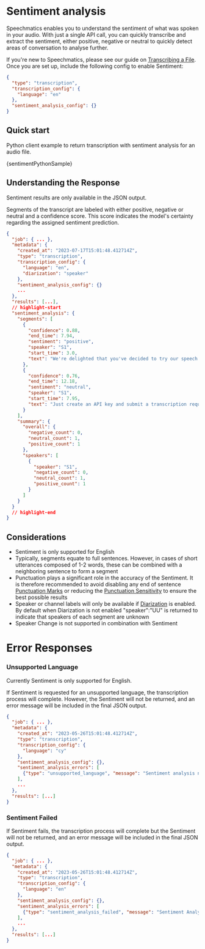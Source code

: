 

# Sentiment analysis

Speechmatics enables you to understand the sentiment of what was spoken in your audio. With just a single API call, you can quickly transcribe and extract the sentiment, either positive, negative or neutral to quickly detect areas of conversation to analyse further.

If you're new to Speechmatics, please see our guide on [Transcribing a File](/speech-to-text/complete-transcription/quickstart). Once you are set up, include the following config to enable Sentiment:

```json
{
  "type": "transcription",
  "transcription_config": {
    "language": "en"
  },
  "sentiment_analysis_config": {}
}
```

## Quick start

Python client example to return transcription with sentiment analysis for an audio file.

<CodeBlock language="python" showLineNumbers>
  {sentimentPythonSample}
</CodeBlock>

## Understanding the Response

Sentiment results are only available in the JSON output.

Segments of the transcript are labeled with either positive, negative or neutral and a confidence score. This score indicates the model's certainty regarding the assigned sentiment prediction.

<Box m="2">
  <SchemaNode schema={jobsSpec.definitions.SentimentAnalysisResult} expanded />
</Box>

```json
{
  "job": { ... },
  "metadata": {
    "created_at": "2023-07-17T15:01:48.412714Z",
    "type": "transcription",
    "transcription_config": {
      "language": "en",
      "diarization": "speaker"
    },
    "sentiment_analysis_config": {}
    ...
  },
  "results": [...],
  // highlight-start
  "sentiment_analysis": {
    "segments": [
      {
        "confidence": 0.88,
        "end_time": 7.94,
        "sentiment": "positive",
        "speaker": "S1",
        "start_time": 3.0,
        "text": "We're delighted that you've decided to try our speech to text software to get going."
      },
      {
        "confidence": 0.76,
        "end_time": 12.18,
        "sentiment": "neutral",
        "speaker": "S1",
        "start_time": 7.95,
        "text": "Just create an API key and submit a transcription request to our API."
      }
    ],
    "summary": {
      "overall": {
        "negative_count": 0,
        "neutral_count": 1,
        "positive_count": 1
      },
      "speakers": [
        {
          "speaker": "S1",
          "negative_count": 0,
          "neutral_count": 1,
          "positive_count": 1
        }
      ]
    }
  }
  // highlight-end
}
```

## Considerations

- Sentiment is only supported for English
- Typically, segments equate to full sentences. However, in cases of short utterances composed of 1-2 words, these can be combined with a neighboring sentence to form a segment
- Punctuation plays a significant role in the accuracy of the Sentiment. It is therefore recommended to avoid disabling any end of sentence [Punctuation Marks](https://docs.speechmatics.com/features/punctuation-settings) or reducing the [Punctuation Sensitivity](https://docs.speechmatics.com/features/punctuation-settings) to ensure the best possible results
- Speaker or channel labels will only be available if [Diarization](/speech-to-text/output-enhancements/diarization) is enabled. By default when Diarization is not enabled "speaker":"UU" is returned to indicate that speakers of each segment are unknown
- Speaker Change is not supported in combination with Sentiment

# Error Responses

### Unsupported Language

Currently Sentiment is only supported for English.

If Sentiment is requested for an unsupported language, the transcription process will complete. However, the Sentiment will not be returned, and an error message will be included in the final JSON output.

```json
{
  "job": { ... },
  "metadata": {
    "created_at": "2023-05-26T15:01:48.412714Z",
    "type": "transcription",
    "transcription_config": {
      "language": "cy"
    },
    "sentiment_analysis_config": {},
    "sentiment_analysis_errors": [
      {"type": "unsupported_language", "message": "Sentiment analysis not supported for cy."}
    ],
    ...
  },
  "results": [...]
}
```

### Sentiment Failed

If Sentiment fails, the transcription process will complete but the Sentiment will not be returned, and an error message will be included in the final JSON output.

```json
{
  "job": { ... },
  "metadata": {
    "created_at": "2023-05-26T15:01:48.412714Z",
    "type": "transcription",
    "transcription_config": {
      "language": "en"
    },
    "sentiment_analysis_config": {},
    "sentiment_analysis_errors": [
      {"type": "sentiment_analysis_failed", "message": "Sentiment Analysis failed."}
    ],
    ...
  },
  "results": [...]
}
```
